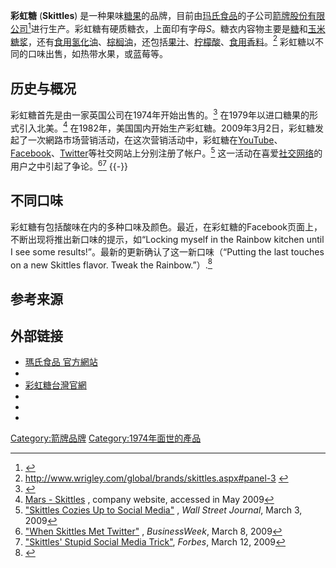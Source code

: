 {{nutritionalvalue
| name =           彩虹糖
| image =          [[Image:Skittles-Louisiana-2003.jpg|220px]]
| kJ =             1680
| protein =        0 g
| fat =            4.4 g 
| satfat =         3.9 g 
| transfat =       0 g 
| monofat =        
| polyfat =        
| omega3fat =      
| omega6fat =      
| carbs =          90.7 g
| starch =         
| sugars =         75.6 g
| lactose =        
| fibre =          0 g
| sodium_mg =      15.1
| potassium_mg =   
| vitA_ug =        0
| vitC_mg =        66.7
| thiamin_mg =     
| riboflavin_mg =  
| niacin_mg =      
| pantothenic_mg = 
| folate_ug =      
| vitD_ug =        
| vitE_mg =        
| vitK_ug =        
| iron_mg =        0
| magnesium_mg =   
| phosphorus_mg =  
| zinc_mg =        
| calcium_mg =     0
| vitB6_mg =       
| vitB12_ug =      
| water =          
| alcohol =        
| caffeine =       
| source =         [http://www.nutritiondata.com/facts/sweets/5611/2 NutritionData]
| note =           以上数字为100克彩虹糖中所含营养成分量
}}

'''彩虹糖''' ('''Skittles''') 是一种果味[[糖果|糖果]]的品牌，目前由[[玛氏食品|玛氏食品]]的子公司[[箭牌|箭牌股份有限公司]]<ref>{{cite web |url=http://www.wrigley.com/global/brands/skittles.aspx |title=存档副本 |accessdate=2012年10月31日 |deadurl=yes |archiveurl=https://web.archive.org/web/20121027112505/http://www.wrigley.com/global/brands/skittles.aspx |archivedate=2012年10月27日 |df= }}</ref>进行生产。彩虹糖有硬质糖衣，上面印有字母''S''。糖衣内容物主要是[[糖|糖]]和[[玉米糖浆|玉米糖浆]]，还有[[食用氢化油|食用氢化油]]、[[棕榈油|棕榈油]]，还包括[[果汁|果汁]]、[[柠檬酸|柠檬酸]]、[[食用香料|食用香料]]。<ref>http://www.wrigley.com/global/brands/skittles.aspx#panel-3 {{Wayback|url=http://www.wrigley.com/global/brands/skittles.aspx |date=20121027112505 }}</ref> 彩虹糖以不同的口味出售，如热带水果，或蓝莓等。

==历史与概况==
彩虹糖首先是由一家英国公司在1974年开始出售的。<ref name="backgrounder">{{cite web|url=http://www.masterfoodsnews.com/products_detail.asp?prodId=157 |title=SKITTLES Bite Size Candies Backgrounder |publisher=Mars North America Newsroom |date=23 August 2005 |accessdate= |archiveurl=https://web.archive.org/web/20090201183339/http://www.masterfoodsnews.com/products_detail.asp?prodId=157 |archivedate=2009-02-01 |deadurl=yes }}</ref> 在1979年以进口糖果的形式引入北美。<ref>[http://www.mars.com/global/Global+Brands/Snackfood/Skittles.htm Mars - Skittles] {{Wayback|url=http://www.mars.com/global/Global+Brands/Snackfood/Skittles.htm |date=20090525234537 }}, company website, accessed in May 2009</ref> 在1982年，美国国内开始生产彩虹糖。2009年3月2日，彩虹糖发起了一次網路市场营销活动，在这次营销活动中，彩虹糖在[[YouTube|YouTube]]、[[Facebook|Facebook]]、[[Twitter|Twitter]]等社交网站上分别注册了帐户。<ref>[http://online.wsj.com/article/SB123604377921415283.html "Skittles Cozies Up to Social Media"] {{Wayback|url=http://online.wsj.com/article/SB123604377921415283.html |date=20210326084219 }}, ''Wall Street Journal'', March 3, 2009</ref> 这一活动在喜爱[[社交网络|社交网络]]的用户之中引起了争论。<ref>[http://www.businessweek.com/managing/content/mar2009/ca2009038_020385.htm "When Skittles Met Twitter"] {{Wayback|url=http://www.businessweek.com/managing/content/mar2009/ca2009038_020385.htm |date=20210326084222 }}, ''BusinessWeek'', March 8, 2009</ref><ref>[https://archive.is/20120918110331/http://www.forbes.com/2009/03/11/twitter-friendfeed-skittles-leadership-cmo-network-skittles.html "Skittles' Stupid Social Media Trick"], ''Forbes'', March 12, 2009</ref>
{{-}}

==不同口味==
彩虹糖有包括酸味在内的多种口味及颜色。最近，在彩虹糖的Facebook页面上，不断出现将推出新口味的提示，如“Locking myself in the Rainbow kitchen until I see some results!”。最新的更新确认了这一新口味（“Putting the last touches on a new Skittles flavor. Tweak the Rainbow.”）.<ref>{{Cite web |url=http://www.facebook.com/skittles |title=存档副本 |access-date=2011-11-10 |archive-date=2022-06-22 |archive-url=https://web.archive.org/web/20220622234549/https://www.facebook.com/skittles }}</ref>

==参考来源==
{{reflist|2}}

==外部链接==
{{Commonscat|Skittles}}
* [https://www.mars.com/ 瑪氏食品 官方網站] {{Wayback|url=https://www.mars.com/ |date=20210720032156 }}
* {{官方網站|http://skittles.com}}
* [http://www.skittles.com.tw 彩虹糖台灣官網] {{Wayback|url=http://www.skittles.com.tw/ |date=20220418020231 }}
* {{Facebook|skittles|彩虹糖 官方}}
* {{Facebook|skittleshongkong|彩虹糖 香港官方}}
* {{Twitter|skittles|彩虹糖 官方}}


{{DEFAULTSORT:Skittles (Candy)}}

[[Category:箭牌品牌|Category:箭牌品牌]]
[[Category:1974年面世的產品|Category:1974年面世的產品]]